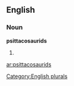 ==English==

===Noun===
'''psittacosaurids'''

# {{plural of|[[psittacosaurid]]}}

[[Category:English plurals]]

[[ar:psittacosaurids]]